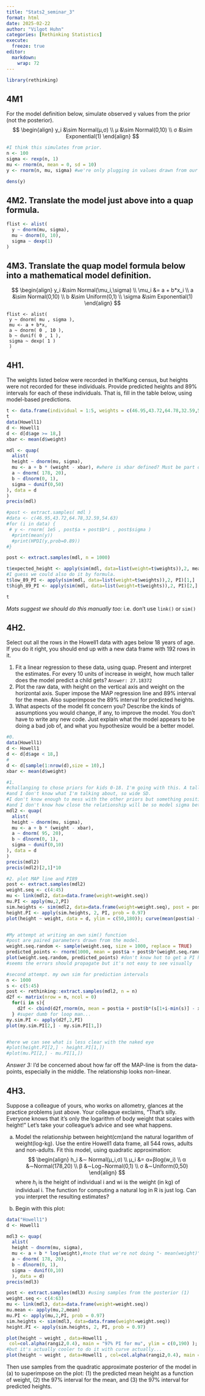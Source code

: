 ```yaml
---
title: "Stats2_seminar_3"
format: html
date: 2025-02-22
author: "Vilgot Huhn"
categories: [Rethinking Statistics]
execute:
  freeze: true
editor: 
  markdown: 
    wrap: 72
---
```


```r
library(rethinking)
```

## 4M1
 
For the model definition below, simulate observed y values from the prior (not the posterior).
 $$
 \begin{align}
 y_i &\sim Normal(µ,σ) \\ 
 µ &\sim Normal(0,10) \\ 
 σ &\sim Exponential(1)
 \end{align}
 $$
```r
#I think this simulates from prior.
n <- 100
sigma <- rexp(n, 1)
mu <- rnorm(n, mean = 0, sd = 10)
y <- rnorm(n, mu, sigma) #we're only plugging in values drawn from our prior.

dens(y)
```


## 4M2. Translate the model just above into a quap formula.

```r
flist <- alist(
  y ~ dnorm(mu, sigma),
  mu ~ dnorm(0, 10),
  sigma ~ dexp(1)
)
```


## 4M3. Translate the quap model formula below into a mathematical model definition.
 
$$
\begin{align}
y_i &\sim Normal(\mu_i,\sigma) \\
\mu_i &= a + b*x_i \\
a &\sim Normal(0,10) \\
b &\sim Uniform(0,1) \\
\sigma &\sim Exponential(1)
\end{align}
$$

```{}
flist <- alist(
 y ~ dnorm( mu , sigma ),
 mu <- a + b*x,
 a ~ dnorm( 0 , 10 ),
 b ~ dunif( 0 , 1 ),
 sigma ~ dexp( 1 )
 )
```

## 4H1. 
The weights listed below were recorded in the!Kung census, but heights were not recorded for these individuals. Provide predicted heights and 89% intervals for each of these individuals. That is, fill in the table below, using model-based predictions.

```r
t <- data.frame(individual = 1:5, weights = c(46.95,43.72,64.78,32.59,54.63), expected_height = rep(NA, times = 5), low_89_PI = rep(NA, times = 5), high_89_PI = rep(NA, times = 5),xbar = rep(NA, times = 5))
t
data(Howell1)
d <- Howell1
d <- d[d$age >= 18,]
xbar <- mean(d$weight)

mdl <- quap(
  alist(
  height ~ dnorm(mu, sigma),
  mu <- a + b * (weight - xbar), #where is xbar defined? Must be part of quap built in?
  a ~ dnorm( 178, 20), 
  b ~ dlnorm(0, 1),
  sigma ~ dunif(0,50)
), data = d
)
precis(mdl)

#post <- extract.samples( mdl ) 
#data <- c(46.95,43.72,64.78,32.59,54.63)
#for (i in data) {
 # y <- rnorm( 1e5 , post$a + post$b*i , post$sigma ) 
  #print(mean(y))
  #print(HPDI(y,prob=0.89))
#}

post <- extract.samples(mdl, n = 1000)

t$expected_height <- apply(sim(mdl, data=list(weight=t$weights)),2, mean)
#I guess we could also do it by formula.
t$low_89_PI <- apply(sim(mdl, data=list(weight=t$weights)),2, PI)[1,]
t$high_89_PI <- apply(sim(mdl, data=list(weight=t$weights)),2, PI)[2,]

t

```

*Mats suggest we should do this manually too:* i.e. don't use `link()` or `sim()`

## 4H2. 
Select out all the rows in the Howell1 data with ages below 18 years of age. If you do it right, you should end up with a new data frame with 192 rows in it.

1. Fit a linear regression to these data, using quap. Present and interpret the estimates. For every 10 units of increase in weight, how much taller does the model predict a child gets? `Answer: 27.18372`
2. Plot the raw data, with height on the vertical axis and weight on the horizontal axis. Super impose the MAP regression line and 89% interval for the mean. Also superimpose the 89% interval for predicted heights.
3. What aspects of the model fit concern you? Describe the kinds of assumptions you would change, if any, to improve the model. You don’t have to write any new code. Just explain what the model appears to be doing a bad job of, and what you hypothesize would be a better model.

```r
#0.
data(Howell1)
d <- Howell1
d <- d[d$age < 18,]
#
d <- d[sample(1:nrow(d),size = 10),]
xbar <- mean(d$weight)

#1.
#challanging to chose priors for kids 0-18. I'm going with this. A tall 18 is 190cm. So half that.
#and I don't know what I'm talking about, so wide SD.
#I don't know enough to mess with the other priors but something positive so I'm keeping the dlnorm(0,10)
#and I don't know how close the relationship will be so model sigma between 0 and 10 seems fine
mdl2 <- quap(
  alist(
  height ~ dnorm(mu, sigma),
  mu <- a + b * (weight - xbar),
  a ~ dnorm( 95, 20), 
  b ~ dlnorm(0, 1),
  sigma ~ dunif(0,10)
), data = d
)
precis(mdl2)
precis(mdl2)[2,1]*10

#2. plot MAP line and PI89
post <- extract.samples(mdl2)
weight.seq <- c(4:45)
mu <- link(mdl2, data=data.frame(weight=weight.seq))
mu.PI <- apply(mu,2,PI)
sim.heights <- sim(mdl2, data=data.frame(weight=weight.seq), post = post)
height.PI <- apply(sim.heights, 2, PI, prob = 0.97)
plot(height ~ weight, data = d, ylim = c(50,180)); curve(mean(post$a) + mean(post$b)*(x-xbar),add = TRUE); shade(mu.PI, weight.seq); shade(height.PI, weight.seq)


#My attempt at writing an own sim() function
#post are paired parameters drawn from the model.
weight.seq.random <- sample(weight.seq, size = 1000, replace = TRUE)
predicted_points <- rnorm(1000, mean = post$a + post$b*(weight.seq.random - xbar), sd = post$sigma)
plot(weight.seq.random, predicted_points) #don't know hot to get a PI here
#seems the errors should propagate but it's not easy to see visually

#second attempt. my own sim for prediction intervals
n <- 1000
s <- c(5:45)
post <- rethinking::extract.samples(mdl2, n = n)
d2f <- matrix(nrow = n, ncol = 0)
  for(i in s){
    d2f <- cbind(d2f,rnorm(n, mean = post$a + post$b*(s[1+i-min(s)] - xbar), sd = post$sigma))
  } #super dumb for loop man...
my.sim.PI <- apply(d2f,2,PI)
plot(my.sim.PI[2,] - my.sim.PI[1,])


#here we can see what is less clear with the naked eye
#plot(height.PI[2,] - height.PI[1,]) 
#plot(mu.PI[2,] - mu.PI[1,]) 

```

*Answer 3:* I'd be concerned about how far off the MAP-line is from the data-points, especially in the middle. The relationship looks non-linear.

## 4H3. 
Suppose a colleague of yours, who works on allometry, glances at the practice problems just above. Your colleague exclaims, “That’s silly. Everyone knows that it’s only the logarithm of body weight that scales with height!” Let’s take your colleague’s advice and see what happens.

(a) Model the relationship between height(cm)and the natural logarithm of weight(log-kg). Use the entire Howell1 data frame, all 544 rows, adults and non-adults. Fit this model, using quadratic approximation:
 $$
 \begin{align}
 h_i &∼ Normal(µ_i,σ) \\
 µ_i &= α+βlog(w_i) \\
 α &∼Normal(178,20) \\
 β &∼Log−Normal(0,1) \\
 σ &∼Uniform(0,50)
 \end{align}
 $$
where $h_i$ is the height of individual i and wi is the weight (in kg) of individual i. The function for computing a natural log in R is just log. Can you interpret the resulting estimates?
 
 (b) Begin with this plot:

```r
data("Howell1")
d <- Howell1

mdl3 <- quap(
  alist(
  height ~ dnorm(mu, sigma),
  mu <- a + b * log(weight),#note that we're not doing "- mean(weight)" now, it wasn't in the formula for some reason.
  a ~ dnorm( 178, 20), 
  b ~ dlnorm(0, 1),
  sigma ~ dunif(0,10)
  ), data = d)
precis(mdl3)

post <- extract.samples(mdl3) #using samples from the posterior (1)
weight.seq <- c(4:63)
mu <- link(mdl3, data=data.frame(weight=weight.seq))
mu.mean <- apply(mu,2,mean)
mu.PI <- apply(mu,2,PI, prob = 0.97)
sim.heights <- sim(mdl3, data=data.frame(weight=weight.seq))
height.PI <- apply(sim.heights, 2, PI, prob = 0.97)

plot(height ~ weight , data=Howell1 ,
 col=col.alpha(rangi2,0.4), main = "97% PI for mu", ylim = c(0,190) );  lines(weight.seq,mu.mean); shade(mu.PI, weight.seq)
#but it's actually cooler to do it with curve actually...
plot(height ~ weight , data=Howell1 , col=col.alpha(rangi2,0.4), main = "97% PI for predicted height"  );  curve(mean(post$a) + mean(post$b) * log(x), add = TRUE);  shade(height.PI, weight.seq)
```

Then use samples from the quadratic approximate posterior of the model in (a) to superimpose on the plot: (1) the predicted mean height as a function of weight, (2) the 97% interval for the mean, and (3) the 97% interval for predicted heights.